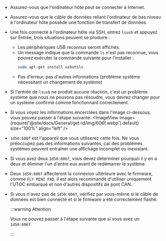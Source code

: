 * Assurez-vous que l'ordinateur hôte peut se connecter à Internet.
* Assurez-vous que le câble de données reliant l'ordinateur de bas niveau à l'ordinateur hôte possède une fonction de transfert de données.
* Une fois connecté à l'ordinateur hôte via SSH, entrez `lsusb` et appuyez sur Entrée, trois situations peuvent se produire :
    * Les périphériques USB reconnus seront affichés.
    * Un message indique que la commande `ls` n'est pas reconnue, vous pouvez exécuter la commande suivante pour l'installer :
        ```bash
        sudo apt-get install usbutils
        ```
    * Pas d'erreur, pas d'autres informations (problème système nécessitant un changement de système)
* Si l'entrée de `lsusb` ne produit aucune réaction, c'est un problème système que nous ne pouvons pas résoudre, vous devrez changer pour un système confirmé comme fonctionnant correctement.
* Si vous voyez les informations encerclées dans l'image ci-dessous, vous pouvez passer à l'étape suivante.
    <ImageView image={require('@site/docs/General/get-id/img/606f.webp').default} size="100%" align="left" />
* `1d50:606f` est l'appareil que vous utiliserez cette fois. Ne vous préoccupez pas des informations suivantes, car des problèmes systèmes peuvent entraîner une affichage incomplet ou inexistant.
* Si vous avez deux `1d50:606f`, vous devez déterminer pourquoi il y en a deux et éliminer l'un d'entre eux avant de redémarrer le système.
* Deux `1d50:606f` affecteront la connexion ultérieure avec le firmware, comme `FLY MINI PAD`, il est alors recommandé d'utiliser uniquement l'UTOC embarqué et non d'autres dispositifs de pont CAN.
* Si vous n'avez pas de `1d50:606f`, vérifiez par vous-même si le câble de données est bien connecté et si le firmware a été correctement flashé.

    :::warning Attention

    Vous ne pouvez passer à l'étape suivante que si vous avez un `1d50:606f`.

    :::